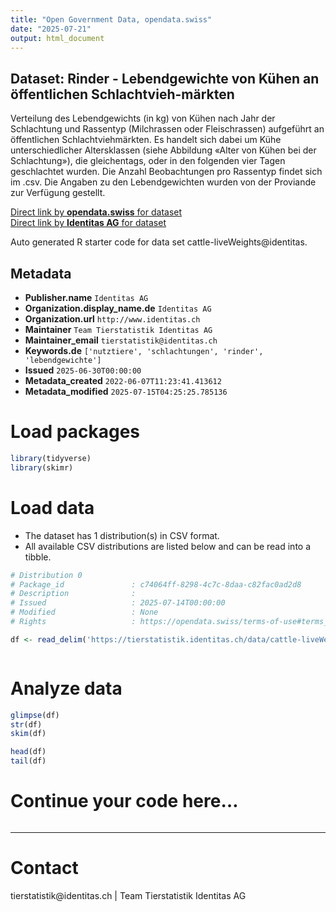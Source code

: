 ```yaml
---
title: "Open Government Data, opendata.swiss"
date: "2025-07-21"
output: html_document
---
```


## Dataset: Rinder - Lebendgewichte von Kühen an öffentlichen Schlachtvieh-märkten

Verteilung des Lebendgewichts (in kg) von Kühen nach Jahr der Schlachtung und Rassentyp (Milchrassen oder Fleischrassen) aufgeführt an öffentlichen Schlachtviehmärkten. Es handelt sich dabei um Kühe unterschiedlicher Altersklassen (siehe Abbildung «Alter von Kühen bei der Schlachtung»), die gleichentags, oder in den folgenden vier Tagen geschlachtet wurden. Die Anzahl Beobachtungen pro Rassentyp findet sich im .csv. Die Angaben zu den Lebendgewichten wurden von der Proviande zur Verfügung gestellt.

[Direct link by **opendata.swiss** for dataset](https://opendata.swiss/de/dataset/rinder-lebendgewichte-von-kuhen-an-offentlichen-schlachtviehmarkten)<br>
[Direct link by **Identitas AG** for dataset](https://tierstatistik.identitas.ch/)

Auto generated R starter code for data set cattle-liveWeights@identitas.

## Metadata

- **Publisher.name** `Identitas AG`
- **Organization.display_name.de** `Identitas AG`
- **Organization.url** `http://www.identitas.ch`
- **Maintainer** `Team Tierstatistik Identitas AG`
- **Maintainer_email** `tierstatistik@identitas.ch`
- **Keywords.de** `['nutztiere', 'schlachtungen', 'rinder', 'lebendgewichte']`
- **Issued** `2025-06-30T00:00:00`
- **Metadata_created** `2022-06-07T11:23:41.413612`
- **Metadata_modified** `2025-07-15T04:25:25.785136`


# Load packages

```r

library(tidyverse)
library(skimr)

```

# Load data

-   The dataset has 1 distribution(s) in CSV format.
-   All available CSV distributions are listed below and can be read into a tibble.

```r

# Distribution 0
# Package_id               : c74064ff-8298-4c7c-8daa-c82fac0ad2d8
# Description              : 
# Issued                   : 2025-07-14T00:00:00
# Modified                 : None
# Rights                   : https://opendata.swiss/terms-of-use#terms_by

df <- read_delim('https://tierstatistik.identitas.ch/data/cattle-liveWeights.csv')



```

# Analyze data

```r

glimpse(df)
str(df)
skim(df)

head(df)
tail(df)

```

# Continue your code here...

```r

```

------------------------------------------------------------------------

# Contact

tierstatistik@identitas.ch | Team Tierstatistik Identitas AG
